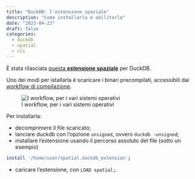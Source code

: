 ```yaml
---
title: "DuckDB: l'estensione spaziale"
description: "Come installarla e abilitarla"
date: "2023-04-23"
draft: false
categories:
  - duckdb
  - spatial
  - cli
---
```


È stata rilasciata [questa **estensione spaziale**](https://github.com/duckdblabs/duckdb_spatial) per DuckDB.

Uno dei modi per istallarla è scaricare i binari precompilati, accessibili dai [*workflow* di compilazione](https://github.com/duckdblabs/duckdb_spatial/actions).

![I workflow, per i vari sistemi operativi](duckdb-spatial.png)

Per installarla:

- decomprimere il file scaricato;
- lanciare duckdb con l'opzione `unsigned`, ovvero `duckdb -unsigned`;
- installare l'estensione usando il percorso assoluto del file (sotto un esempio)

```bash
install '/home/user/spatial.duckdb_extension';
```

- caricare l'estensione, con `LOAD spatial;`.
